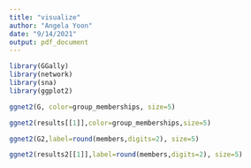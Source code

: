 ```yaml
---
title: "visualize"
author: "Angela Yoon"
date: "9/14/2021"
output: pdf_document
---
```


```r
library(GGally)
library(network)
library(sna)
library(ggplot2)
```

```r
ggnet2(G, color=group_memberships, size=5)
```

```r
ggnet2(results[[1]],color=group_memberships,size=5)
```

```r
ggnet2(G2,label=round(members,digits=2), size=5)
```

```r
ggnet2(results2[[1]],label=round(members,digits=2), size=5)
```

